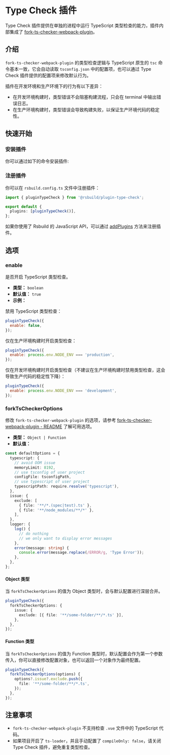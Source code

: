 # Type Check 插件

Type Check 插件提供在单独的进程中运行 TypeScript 类型检查的能力，插件内部集成了 [fork-ts-checker-webpack-plugin](https://github.com/TypeStrong/fork-ts-checker-webpack-plugin)。

## 介绍

`fork-ts-checker-webpack-plugin` 的类型检查逻辑与 TypeScript 原生的 `tsc` 命令基本一致，它会自动读取 `tsconfig.json` 中的配置项，也可以通过 Type Check 插件提供的配置项来修改默认行为。

插件在开发环境和生产环境下的行为有以下差异：

- 在开发环境构建时，类型错误不会阻塞构建流程，只会在 terminal 中输出错误日志。
- 在生产环境构建时，类型错误会导致构建失败，以保证生产环境代码的稳定性。

## 快速开始

### 安装插件

你可以通过如下的命令安装插件:


<PackageManagerTabs command="add @rsbuild/plugin-type-check -D" />

### 注册插件

你可以在 `rsbuild.config.ts` 文件中注册插件：

```ts title="rsbuild.config.ts"
import { pluginTypeCheck } from '@rsbuild/plugin-type-check';

export default {
  plugins: [pluginTypeCheck()],
};
```

如果你使用了 Rsbuild 的 JavaScript API，可以通过 [addPlugins](/api/javascript-api/instance.html#rsbuildaddplugins) 方法来注册插件。

## 选项

### enable

是否开启 TypeScript 类型检查。

- **类型：** `boolean`
- **默认值：** `true`
- **示例：**

禁用 TypeScript 类型检查：

```js
pluginTypeCheck({
  enable: false,
});
```

仅在生产环境构建时开启类型检查：

```js
pluginTypeCheck({
  enable: process.env.NODE_ENV === 'production',
});
```

仅在开发环境构建时开启类型检查（不建议在生产环境构建时禁用类型检查，这会导致生产代码的稳定性下降）：

```js
pluginTypeCheck({
  enable: process.env.NODE_ENV === 'development',
});
```

### forkTsCheckerOptions

修改 `fork-ts-checker-webpack-plugin` 的选项，请参考 [fork-ts-checker-webpack-plugin - README](https://github.com/TypeStrong/fork-ts-checker-webpack-plugin#readme) 了解可用选项。

- **类型：** `Object | Function`
- **默认值：**

```ts
const defaultOptions = {
  typescript: {
    // avoid OOM issue
    memoryLimit: 8192,
    // use tsconfig of user project
    configFile: tsconfigPath,
    // use typescript of user project
    typescriptPath: require.resolve('typescript'),
  },
  issue: {
    exclude: [
      { file: '**/*.(spec|test).ts' },
      { file: '**/node_modules/**/*' },
    ],
  },
  logger: {
    log() {
      // do nothing
      // we only want to display error messages
    },
    error(message: string) {
      console.error(message.replace(/ERROR/g, 'Type Error'));
    },
  },
};
```

#### Object 类型

当 `forkTsCheckerOptions` 的值为 Object 类型时，会与默认配置进行深层合并。

```ts
pluginTypeCheck({
  forkTsCheckerOptions: {
    issue: {
      exclude: [{ file: '**/some-folder/**/*.ts' }],
    },
  },
});
```

#### Function 类型

当 `forkTsCheckerOptions` 的值为 Function 类型时，默认配置会作为第一个参数传入，你可以直接修改配置对象，也可以返回一个对象作为最终配置。

```ts
pluginTypeCheck({
  forkTsCheckerOptions(options) {
    options?.issue?.exclude.push({
      file: '**/some-folder/**/*.ts',
    });
  },
});
```

## 注意事项

- `fork-ts-checker-webpack-plugin` 不支持检查 `.vue` 文件中的 TypeScript 代码。
- 如果项目开启了 `ts-loader`，并且手动配置了 `compileOnly: false`，请关闭 Type Check 插件，避免重复类型检查。
